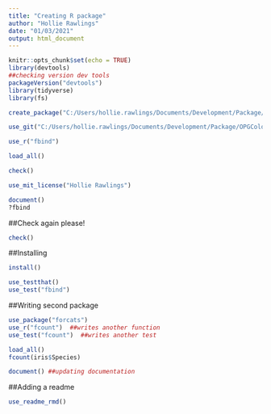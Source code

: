 ```yaml
---
title: "Creating R package"
author: "Hollie Rawlings"
date: "01/03/2021"
output: html_document
---
```


```r
knitr::opts_chunk$set(echo = TRUE)
library(devtools)
##checking version dev tools
packageVersion("devtools")
library(tidyverse)
library(fs)
```

```r

create_package("C:/Users/hollie.rawlings/Documents/Development/Package/OPGColourSet")

```

```r
use_git("C:/Users/hollie.rawlings/Documents/Development/Package/OPGColourSet")
```

```r
use_r("fbind")
```

```r
load_all()
```

```r
check()
```

```r
use_mit_license("Hollie Rawlings")

```

```r
document()
?fbind
```
##Check again please! 
```r
check()

```
##Installing 
```r
install()
```
```r
use_testthat()
use_test("fbind")
```
##Writing second package
```r
use_package("forcats")
use_r("fcount")  ##writes another function
use_test("fcount")  ##writes another test

load_all()
fcount(iris$Species)

document() ##updating documentation 
```
##Adding a readme
```r
use_readme_rmd()
```

